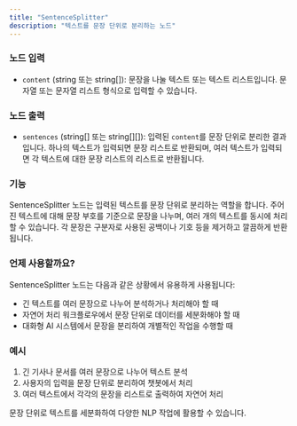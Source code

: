 ```yaml
---
title: "SentenceSplitter"
description: "텍스트를 문장 단위로 분리하는 노드"
---
```

### 노드 입력

- `content` (string 또는 string[]): 문장을 나눌 텍스트 또는 텍스트 리스트입니다. 문자열 또는 문자열 리스트 형식으로 입력할 수 있습니다.

### 노드 출력

- `sentences` (string[] 또는 string[][]): 입력된 `content`를 문장 단위로 분리한 결과입니다. 하나의 텍스트가 입력되면 문장 리스트로 반환되며, 여러 텍스트가 입력되면 각 텍스트에 대한 문장 리스트의 리스트로 반환됩니다.

### 기능

SentenceSplitter 노드는 입력된 텍스트를 문장 단위로 분리하는 역할을 합니다. 주어진 텍스트에 대해 문장 부호를 기준으로 문장을 나누며, 여러 개의 텍스트를 동시에 처리할 수 있습니다. 각 문장은 구분자로 사용된 공백이나 기호 등을 제거하고 깔끔하게 반환됩니다.

### 언제 사용할까요?

SentenceSplitter 노드는 다음과 같은 상황에서 유용하게 사용됩니다:

- 긴 텍스트를 여러 문장으로 나누어 분석하거나 처리해야 할 때
- 자연어 처리 워크플로우에서 문장 단위로 데이터를 세분화해야 할 때
- 대화형 AI 시스템에서 문장을 분리하여 개별적인 작업을 수행할 때

### 예시

1. 긴 기사나 문서를 여러 문장으로 나누어 텍스트 분석
2. 사용자의 입력을 문장 단위로 분리하여 챗봇에서 처리
3. 여러 텍스트에서 각각의 문장을 리스트로 출력하여 자연어 처리

<Info>
  문장 단위로 텍스트를 세분화하여 다양한 NLP 작업에 활용할 수 있습니다.
</Info>